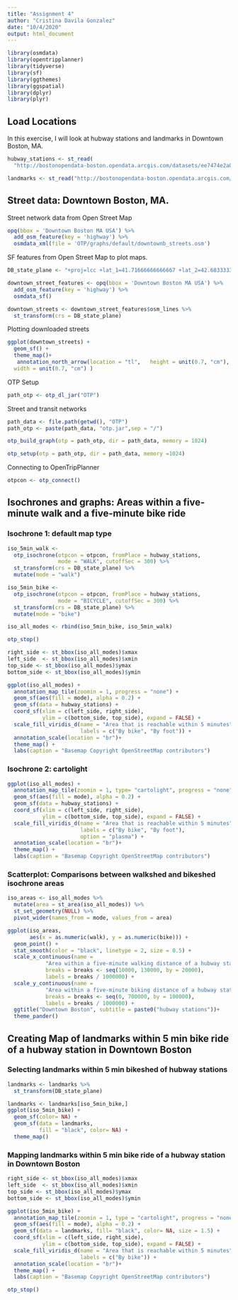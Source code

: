 ```yaml
---
title: "Assignment 4"
author: "Cristina Davila Gonzalez"
date: "10/4/2020"
output: html_document
---
```


```r
library(osmdata)
library(opentripplanner)
library(tidyverse)
library(sf)
library(ggthemes)
library(ggspatial)
library(dplyr)
library(plyr)
```

## Load Locations

In this exercise, I will look at hubway stations and landmarks in Downtown Boston, MA. 

```r
hubway_stations <- st_read(
  "http://bostonopendata-boston.opendata.arcgis.com/datasets/ee7474e2a0aa45cbbdfe0b747a5eb032_0.kml?outSR=%7B%22latestWkid%22%3A3857%2C%22wkid%22%3A102100%7D")

landmarks <- st_read("http://bostonopendata-boston.opendata.arcgis.com/datasets/7a7aca614ad740e99b060e0ee787a228_3.kml")

```

## Street data: Downtown Boston, MA.

Street network data from Open Street Map
```r
opq(bbox = 'Downtown Boston MA USA') %>%
  add_osm_feature(key = 'highway') %>%
  osmdata_xml(file = 'OTP/graphs/default/downtownb_streets.osm')
```


SF features from Open Street Map to plot maps.
```r
DB_state_plane <- "+proj=lcc +lat_1=41.71666666666667 +lat_2=42.68333333333333 +lat_0=41 +lon_0=-71.5 +x_0=200000 +y_0=750000 +ellps=GRS80 +units=m +no_defs"

downtown_street_features <- opq(bbox = 'Downtown Boston MA USA') %>%
  add_osm_feature(key = 'highway') %>%
  osmdata_sf()

downtown_streets <- downtown_street_features$osm_lines %>%
  st_transform(crs = DB_state_plane)
```

Plotting downloaded streets
```r
ggplot(downtown_streets) +
  geom_sf() +
  theme_map()+
   annotation_north_arrow(location = "tl",   height = unit(0.7, "cm"),
  width = unit(0.7, "cm") )
```

OTP Setup
```r
path_otp <- otp_dl_jar("OTP")
```

Street and transit networks
```r
path_data <- file.path(getwd(), "OTP")
path_otp <- paste(path_data, "otp.jar",sep = "/")

otp_build_graph(otp = path_otp, dir = path_data, memory = 1024) 
```

```r
otp_setup(otp = path_otp, dir = path_data, memory =1024)
```

Connecting to OpenTripPlanner
```r
otpcon <- otp_connect()
```


## Isochrones and graphs: Areas within a five-minute **walk** and a five-minute **bike ride**

### Isochrone 1: default map type

```r
iso_5min_walk <- 
  otp_isochrone(otpcon = otpcon, fromPlace = hubway_stations, 
                mode = "WALK", cutoffSec = 300) %>%
  st_transform(crs = DB_state_plane) %>%
  mutate(mode = "walk")

iso_5min_bike <- 
  otp_isochrone(otpcon = otpcon, fromPlace = hubway_stations, 
                mode = "BICYCLE", cutoffSec = 300) %>%
  st_transform(crs = DB_state_plane) %>%
  mutate(mode = "bike")

iso_all_modes <- rbind(iso_5min_bike, iso_5min_walk)

otp_stop()
```

```r
right_side <- st_bbox(iso_all_modes)$xmax
left_side  <- st_bbox(iso_all_modes)$xmin
top_side <- st_bbox(iso_all_modes)$ymax
bottom_side <- st_bbox(iso_all_modes)$ymin

ggplot(iso_all_modes) +
  annotation_map_tile(zoomin = 1, progress = "none") +
  geom_sf(aes(fill = mode), alpha = 0.2) +
  geom_sf(data = hubway_stations) +
  coord_sf(xlim = c(left_side, right_side), 
           ylim = c(bottom_side, top_side), expand = FALSE) +
  scale_fill_viridis_d(name = "Area that is reachable within 5 minutes",
                       labels = c("By bike", "By foot")) +
  annotation_scale(location = "br")+
  theme_map() +
  labs(caption = "Basemap Copyright OpenStreetMap contributors")
```

### Isochrone 2: cartolight

```r
ggplot(iso_all_modes) +
  annotation_map_tile(zoomin = 1, type= "cartolight", progress = "none") +
  geom_sf(aes(fill = mode), alpha = 0.2) +
  geom_sf(data = hubway_stations) +
  coord_sf(xlim = c(left_side, right_side), 
           ylim = c(bottom_side, top_side), expand = FALSE) +
  scale_fill_viridis_d(name = "Area that is reachable within 5 minutes",
                       labels = c("By bike", "By foot"),
                       option = "plasma") +
  annotation_scale(location = "br")+
  theme_map() +
  labs(caption = "Basemap Copyright OpenStreetMap contributors")
```

### Scatterplot: Comparisons between walkshed and bikeshed isochrone areas 

```r
iso_areas <- iso_all_modes %>%
  mutate(area = st_area(iso_all_modes)) %>%
  st_set_geometry(NULL) %>%
  pivot_wider(names_from = mode, values_from = area) 

ggplot(iso_areas, 
       aes(x = as.numeric(walk), y = as.numeric(bike))) +
  geom_point() +
  stat_smooth(color = "black", linetype = 2, size = 0.5) +
  scale_x_continuous(name = 
            "Area within a five-minute walking distance of a hubway station\n(square km)",
            breaks = breaks <- seq(10000, 130000, by = 20000),
            labels = breaks / 1000000) +
  scale_y_continuous(name = 
            "Area within a five-minute biking distance of a hubway station\n(square km)",
            breaks = breaks <- seq(0, 700000, by = 100000),
            labels = breaks / 1000000) +
  ggtitle("Downtown Boston", subtitle = paste0("hubway stations"))+
  theme_pander()
```

## Creating Map of landmarks within 5 min bike ride of a hubway station in Downtown Boston

### Selecting landmarks within 5 min bikeshed of hubway stations
```r
landmarks <- landmarks %>% 
  st_transform(DB_state_plane)

landmarks <- landmarks[iso_5min_bike,]
ggplot(iso_5min_bike) +
  geom_sf(color= NA) +
  geom_sf(data = landmarks, 
          fill = "black", color= NA) +
  theme_map()
```

### Mapping landmarks within 5 min bike ride of a hubway station in Downtown Boston
```r
right_side <- st_bbox(iso_all_modes)$xmax
left_side  <- st_bbox(iso_all_modes)$xmin
top_side <- st_bbox(iso_all_modes)$ymax
bottom_side <- st_bbox(iso_all_modes)$ymin

ggplot(iso_5min_bike) +
  annotation_map_tile(zoomin = 1, type = "cartolight", progress = "none") +
  geom_sf(aes(fill = mode), alpha = 0.2) +
  geom_sf(data = landmarks, fill= "black", color= NA, size = 1.5) +
  coord_sf(xlim = c(left_side, right_side), 
           ylim = c(bottom_side, top_side), expand = FALSE) +
  scale_fill_viridis_d(name = "Area that is reachable within 5 minutes",
                       labels = c("By bike")) +
  annotation_scale(location = "br")+
  theme_map() +
  labs(caption = "Basemap Copyright OpenStreetMap contributors")
```

```r
otp_stop()
``` 

